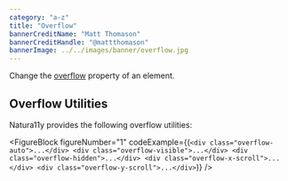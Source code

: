 ```yaml
---
category: "a-z"
title: "Overflow"
bannerCreditName: "Matt Thomason"
bannerCreditHandle: "@mattthomason" 
bannerImage: ../../images/banner/overflow.jpg
---
```


<TextBlock>

Change the <a href="https://developer.mozilla.org/en-US/docs/Web/CSS/overflow" target="_blank">overflow</a> property of an element. 

</TextBlock>

<Divider id="overflow-utilities" />

<TextBlock>

## Overflow Utilities

Natura11y provides the following overflow utilities:

</TextBlock>

<FigureBlock
    figureNumber="1"
    codeExample={(`
        <div class="overflow-auto">...</div>
        <div class="overflow-visible">...</div>
        <div class="overflow-hidden">...</div>
        <div class="overflow-x-scroll">...</div>
        <div class="overflow-y-scroll">...</div>
    `)}
/>